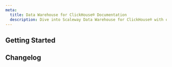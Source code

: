 ```yaml
---
meta:
  title: Data Warehouse for ClickHouse® Documentation
  description: Dive into Scaleway Data Warehouse for ClickHouse® with our quickstart guides, how-tos, tutorials and more.
---
```


<ProductHeader
   productName="Data Warehouse for ClickHouse®"
   productLogo="dataWarehouse"
   description="Data Warehouse for ClickHouse® is designed to help users in their reporting and data analysis tasks for business intelligence."
   url="/data-warehouse/quickstart"
   label=" Data Warehouse for ClickHouse® Quickstart"
/>

## Getting Started

<Grid>
    <SummaryCard
        title="Quickstart"
        icon="rocket"
        description="Learn how to create, use, manage, and delete a Data Warehouse for ClickHouse® in a few steps."
        label="View Quickstart"
        url="/data-warehouse/quickstart/"
    />
    <SummaryCard
        title="Concepts"
        icon="info"
        description="Core concepts that give you a better understanding of Scaleway Data Warehouse for ClickHouse®."
        label="View Concepts"
        url="/data-warehouse/concepts/"
    />
    <SummaryCard
        title="How-tos"
        icon="help-circle-outline"
        description="Check our guides to creating, using, and managing Data Warehouse for ClickHouse® deployments and their features."
        label="View How-tos"
        url="/data-warehouse/how-to/"
    />
    <SummaryCard
        title="How-tos"
        icon="help-circle-outline"
        description="Check our guides to creating, using, and managing Data Warehouse for ClickHouse® deployments and their features."
        label="View How-tos"
        url="/data-warehouse/how-to/"
    />
        <SummaryCard
        title="Additional Content"
        icon="book-open-outline"
        description="Go further with detailed, in-depth information on Data Warehouse for ClickHouse®."
        label="View Additional Content"
        url="/data-warehouse/reference-content/"
    />
</Grid>

## Changelog

<ChangelogList
    productName="data-warehouse"
    numberOfChanges={3}
/>
